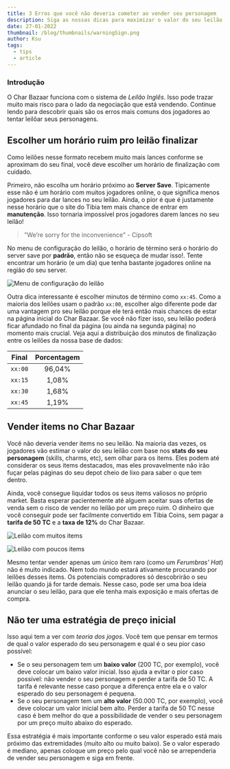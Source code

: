 ```yaml
---
title: 3 Erros que você não deveria cometer ao vender seu personagem
description: Siga as nossas dicas para maximizar o valor do seu leilão no Char Bazaar
date: 27-01-2022
thumbnail: /blog/thumbnails/warningSign.png
author: Ksu
tags:
  - tips
  - article
---
```


### Introdução

O Char Bazaar funciona com o sistema de _Leilão Inglês_. Isso pode trazar muito mais risco para o lado da negociação que está vendendo. Continue lendo para descobrir quais são os erros mais comuns dos jogadores ao tentar leilõar seus personagens.

## Escolher um horário ruim pro leilão finalizar

Como leilões nesse formato recebem muito mais lances conforme se aproximam do seu final, você deve escolher um horário de finalização com cuidado.

Primeiro, não escolha um horário próximo ao **Server Save**. Tipicamente esse não é um horário com muitos jogadores online, o que significa menos jogadores para dar lances no seu leilão. Ainda, o pior é que é justamente nesse horário que o site do Tibia tem mais chance de entrar em **manutenção**. Isso tornaria impossível pros jogadores darem lances no seu leilão!

> "We’re sorry for the inconvenience" - Cipsoft

No menu de configuração do leilão, o horário de término será o horário do server save por **padrão**, então não se esqueça de mudar isso!. Tente encontrar um horário (e um dia) que tenha bastante jogadores online na região do seu server.

<Image
  src="/blog/images/auctionConfig.png"
  width={513}
  height={100}
  align="center"
  caption="10:00 CET é o atual horário do server save"
  alt="Menu de configuração do leilão"
  unoptimized
/>

Outra dica interessante é escolher minutos de término como `xx:45`. Como a maioria dos leilões usam o padrão `xx:00`, escolher algo diferente pode dar uma vantagem pro seu leilão porque ele terá então mais chances de estar na página inicial do Char Bazaar. Se você não fizer isso, seu leilão poderá ficar afundado no final da página (ou ainda na segunda página) no momento mais crucial. Veja aqui a distribuição dos minutos de finalização entre os leilões da nossa base de dados:

|  Final  | Porcentagem |
| :-----: | :---------: |
| `xx:00` |   96,04%    |
| `xx:15` |    1,08%    |
| `xx:30` |    1,68%    |
| `xx:45` |    1,19%    |

## Vender items no Char Bazaar

Você não deveria vender items no seu leilão. Na maioria das vezes, os jogadores vão estimar o valor do seu leilão com base nos **stats do seu personagem** (skills, charms, etc), sem olhar para os items. Eles podem até considerar os seus items destacados, mas eles provavelmente não irão fuçar pelas páginas do seu depot cheio de lixo para saber o que tem dentro.

Ainda, você consegue liquidar todos os seus items valiosos no próprio market. Basta esperar pacientemente até alguem aceitar suas ofertas de venda sem o risco de vender no leilão por um preço ruim. O dinheiro que você conseguir pode ser facilmente convertido em Tibia Coins, sem pagar a **tarifa de 50 TC** e a **taxa de 12%** do Char Bazaar.

<Image
  src="/blog/images/badAuction.png"
  width={159}
  height={80}
  align="center"
  caption="❌ errado"
  alt="Leilão com muitos items"
  unoptimized
/>

<Image
  src="/blog/images/goodAuction.png"
  width={159}
  height={80}
  align="center"
  caption="✔️ certo"
  alt="Leilão com poucos items"
  unoptimized
/>

Mesmo tentar vender apenas um único item raro (como um _Ferumbras' Hat_) não é muito indicado. Nem todo mundo estará ativamente procurando por leilões desses items. Os potenciais compradores só descobrirão o seu leilão quando já for tarde demais. Nesse caso, pode ser uma boa ideia <RouteLink href="/highlight-auction">anunciar o seu leilão</RouteLink>, para que ele tenha mais exposição e mais ofertas de compra.

## Não ter uma estratégia de preço inicial

Isso aqui tem a ver com _teoria dos jogos_. Você tem que pensar em termos de qual o valor esperado do seu personagem e qual é o seu pior caso possível:

- Se o seu personagem tem um **baixo valor** (200 TC, por exemplo), você deve colocar um baixo valor inicial. Isso ajuda a evitar o pior caso possível: não vender o seu personagem e perder a tarifa de 50 TC. A tarifa é relevante nesse caso porque a diferença entre ela e o valor esperado do seu personagem é pequena.
  <br />
- Se o seu personagem tem um **alto valor** (50.000 TC, por exemplo), você deve colocar um valor inicial bem alto. Perder a tarifa de 50 TC nesse caso é bem melhor do que a possibilidade de vender o seu personagem por um preço muito abaixo do esperado.

Essa estratégia é mais importante conforme o seu valor esperado está mais próximo das extremidades (muito alto ou muito baixo). Se o valor esperado é mediano, apenas coloque um preço pelo qual você não se arrependeria de vender seu personagem e siga em frente.
